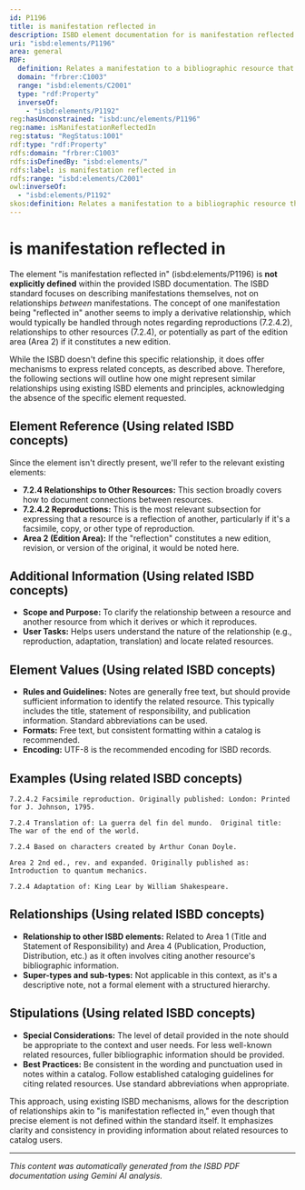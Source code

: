 ```yaml
---
id: P1196
title: is manifestation reflected in
description: ISBD element documentation for is manifestation reflected in
uri: "isbd:elements/P1196"
area: general
RDF:
  definition: Relates a manifestation to a bibliographic resource that reflects it.
  domain: "frbrer:C1003"
  range: "isbd:elements/C2001"
  type: "rdf:Property"
  inverseOf:
    - "isbd:elements/P1192"
reg:hasUnconstrained: "isbd:unc/elements/P1196"
reg:name: isManifestationReflectedIn
reg:status: "RegStatus:1001"
rdf:type: "rdf:Property"
rdfs:domain: "frbrer:C1003"
rdfs:isDefinedBy: "isbd:elements/"
rdfs:label: is manifestation reflected in
rdfs:range: "isbd:elements/C2001"
owl:inverseOf:
  - "isbd:elements/P1192"
skos:definition: Relates a manifestation to a bibliographic resource that reflects it.
---
```

# is manifestation reflected in

The element "is manifestation reflected in" (isbd:elements/P1196) is **not explicitly defined** within the provided ISBD documentation. The ISBD standard focuses on describing manifestations themselves, not on relationships *between* manifestations.  The concept of one manifestation being "reflected in" another seems to imply a derivative relationship, which would typically be handled through notes regarding reproductions (7.2.4.2), relationships to other resources (7.2.4), or potentially as part of the edition area (Area 2) if it constitutes a new edition.

While the ISBD doesn't define this specific relationship, it does offer mechanisms to express related concepts, as described above.  Therefore, the following sections will outline how one might represent similar relationships using existing ISBD elements and principles, acknowledging the absence of the specific element requested.

## Element Reference (Using related ISBD concepts)

Since the element isn't directly present, we'll refer to the relevant existing elements:

- **7.2.4 Relationships to Other Resources:** This section broadly covers how to document connections between resources.
- **7.2.4.2 Reproductions:** This is the most relevant subsection for expressing that a resource is a reflection of another, particularly if it's a facsimile, copy, or other type of reproduction.
- **Area 2 (Edition Area):** If the "reflection" constitutes a new edition, revision, or version of the original, it would be noted here.


## Additional Information (Using related ISBD concepts)

- **Scope and Purpose:** To clarify the relationship between a resource and another resource from which it derives or which it reproduces.
- **User Tasks:** Helps users understand the nature of the relationship (e.g., reproduction, adaptation, translation) and locate related resources.


## Element Values (Using related ISBD concepts)


- **Rules and Guidelines:**  Notes are generally free text, but should provide sufficient information to identify the related resource.  This typically includes the title, statement of responsibility, and publication information.  Standard abbreviations can be used.
- **Formats:**  Free text, but consistent formatting within a catalog is recommended.
- **Encoding:** UTF-8 is the recommended encoding for ISBD records.

## Examples (Using related ISBD concepts)


```
7.2.4.2 Facsimile reproduction. Originally published: London: Printed for J. Johnson, 1795.
```

```
7.2.4 Translation of: La guerra del fin del mundo.  Original title: The war of the end of the world.
```

```
7.2.4 Based on characters created by Arthur Conan Doyle.
```

```
Area 2 2nd ed., rev. and expanded. Originally published as: Introduction to quantum mechanics.
```

```
7.2.4 Adaptation of: King Lear by William Shakespeare.
```


## Relationships (Using related ISBD concepts)


- **Relationship to other ISBD elements:** Related to Area 1 (Title and Statement of Responsibility) and Area 4 (Publication, Production, Distribution, etc.) as it often involves citing another resource's bibliographic information.
- **Super-types and sub-types:** Not applicable in this context, as it's a descriptive note, not a formal element with a structured hierarchy.


## Stipulations (Using related ISBD concepts)


- **Special Considerations:**  The level of detail provided in the note should be appropriate to the context and user needs.  For less well-known related resources, fuller bibliographic information should be provided.
- **Best Practices:** Be consistent in the wording and punctuation used in notes within a catalog.  Follow established cataloging guidelines for citing related resources.  Use standard abbreviations when appropriate.



This approach, using existing ISBD mechanisms, allows for the description of relationships akin to "is manifestation reflected in," even though that precise element is not defined within the standard itself.  It emphasizes clarity and consistency in providing information about related resources to catalog users.


---

*This content was automatically generated from the ISBD PDF documentation using Gemini AI analysis.*
